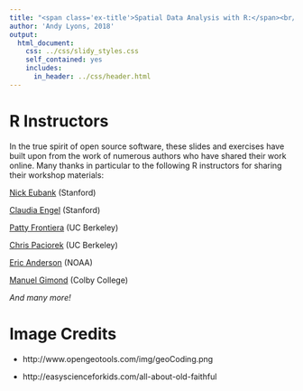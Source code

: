 ```yaml
---
title: "<span class='ex-title'>Spatial Data Analysis with R:</span><br/><span class='ex-subtitle'>Acknowledgements</span>"
author: 'Andy Lyons, 2018'
output: 
  html_document: 
    css: ../css/slidy_styles.css
    self_contained: yes
    includes:
      in_header: ../css/header.html
---
```


# R Instructors 

In the true spirit of open source software, these slides and exercises have built upon from the work of numerous authors who have shared their work online. Many thanks in particular to the following R instructors for sharing their workshop materials:

[Nick Eubank](http://www.nickeubank.com) (Stanford)

[Claudia Engel](http://web.stanford.edu/~cengel/) (Stanford)

[Patty Frontiera](http://dlab.berkeley.edu/people/patty-frontiera) (UC Berkeley)

[Chris Paciorek](https://www.stat.berkeley.edu/~paciorek/) (UC Berkeley)

[Eric Anderson](http://eriqande.github.io/rep-res-web/) (NOAA)

[Manuel Gimond](https://www.colby.edu/directory/profile/manuel.gimond/) (Colby College)

_And many more!_

# Image Credits

- http://www.opengeotools.com/img/geoCoding.png

- http://easyscienceforkids.com/all-about-old-faithful


